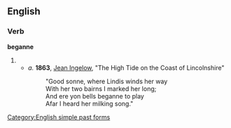 ==English==

===Verb===
'''beganne'''

# {{obsolete spelling of|began}}
#*''a.'' '''1863''', [[w:Jean Ingelow|Jean Ingelow]], "The High Tide on the Coast of Lincolnshire"
#*:"Good sonne, where Lindis winds her way
#*:With her two bairns I marked her long;
#*:And ere yon bells beganne to play
#*:Afar I heard her milking song."

[[Category:English simple past forms]]